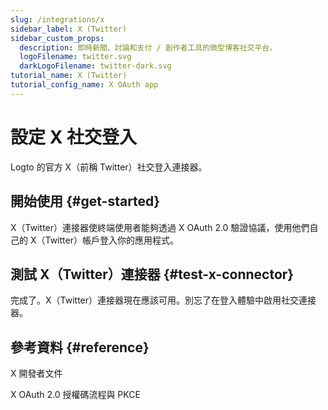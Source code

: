 ```yaml
---
slug: /integrations/x
sidebar_label: X (Twitter)
sidebar_custom_props:
  description: 即時新聞、討論和支付 / 創作者工具的微型博客社交平台。
  logoFilename: twitter.svg
  darkLogoFilename: twitter-dark.svg
tutorial_name: X (Twitter)
tutorial_config_name: X OAuth app
---
```




# 設定 X 社交登入

Logto 的官方 X（前稱 Twitter）社交登入連接器。

<GuideTip />

## 開始使用 \{#get-started}

X（Twitter）連接器使終端使用者能夠透過 X OAuth 2.0 驗證協議，使用他們自己的 X（Twitter）帳戶登入你的應用程式。

<Integration />

## 測試 X（Twitter）連接器 \{#test-x-connector}

完成了。X（Twitter）連接器現在應該可用。別忘了<MainSiteUrl href="/connectors/social-connectors#enable-social-sign-in">在登入體驗中啟用社交連接器</MainSiteUrl>。

## 參考資料 \{#reference}

<Url href="https://developer.x.com/en/docs">X 開發者文件</Url>

<Url href="https://developer.x.com/en/docs/authentication/oauth-2-0/authorization-code">
  X OAuth 2.0 授權碼流程與 PKCE
</Url>
